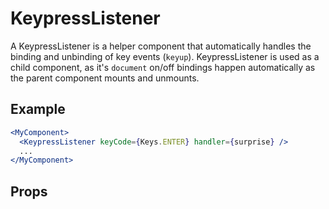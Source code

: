 
<Meta title="Utilities/KeypressListener" />

# KeypressListener

A KeypressListener is a helper component that automatically handles the binding and unbinding of key events (`keyup`).
KeypressListener is used as a child component, as it's `document` on/off bindings happen automatically as the parent component mounts and unmounts.


## Example

```jsx
<MyComponent>
  <KeypressListener keyCode={Keys.ENTER} handler={surprise} />
  ...
</MyComponent>
```


## Props

<Props of={KeypressListener} />